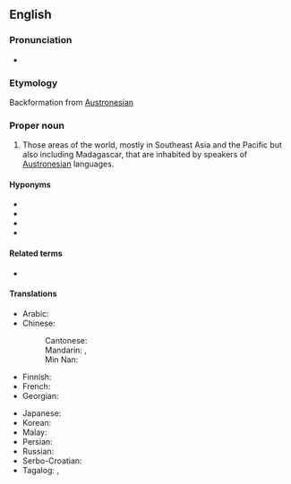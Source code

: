 ==English==

===Pronunciation===
* {{IPA|/ˌɔːs.tɹoʊˈniː.ʒə/|lang=en}}

===Etymology===
Backformation from [[Austronesian]]

===Proper noun===
{{en-proper noun}}

# Those areas of the world, mostly in Southeast Asia and the Pacific but also including Madagascar, that are inhabited by speakers of [[Austronesian]] languages.

====Hyponyms====
* {{w|Maritime Southeast Asia}}
* {{l|en|Melanesia}}
* {{l|en|Micronesia}}
* {{l|en|Polynesia}}

====Related terms====
* {{l|en|Austronesian}}

====Translations====
{{trans-top|group of islands}}
* Arabic: {{t|ar|أسترونيزيا|tr=Astrwnizia}}
* Chinese:
*: Cantonese: {{t|yue|南島|tr=naam4 dou2}}
*: Mandarin: {{t+|cmn|南島|tr=Nándǎo}}, {{t+|cmn|南岛|tr=Nándǎo}}
*: Min Nan: {{t|nan|南島|tr=Lâm-tó}}
* Finnish: {{t|fi|Austronesia}}
* French: {{t+|fr|Austronésie}}
* Georgian: {{t|ka|ავსტრონეზია|tr=Avst’ronezia}}
{{trans-mid}}
* Japanese: {{t|ja|オーストロネシア}}
* Korean: {{t|ko|오스트로네시아}}
* Malay: {{t|ms|Austronesia}}
* Persian: {{t|fa|آسترونزی}}
* Russian: {{t+|ru|Австронезия}}
* Serbo-Croatian: {{t|sh|Аустронезија|f|tr=Austronezija}}
* Tagalog: {{t|tl|Awstronesya}}, {{t|tl|Austronesya}}
{{trans-bottom}}